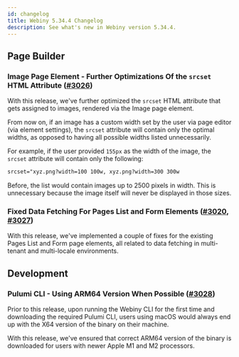 ```yaml
---
id: changelog
title: Webiny 5.34.4 Changelog
description: See what's new in Webiny version 5.34.4.
---
```


## Page Builder

### Image Page Element - Further Optimizations Of the `srcset` HTML Attribute ([#3026](https://github.com/webiny/webiny-js/pull/3026))

With this release, we've further optimized the `srcset` HTML attribute that gets assigned to images, rendered via the Image page element.

From now on, if an image has a custom width set by the user via page editor (via element settings), the `srcset` attribute will contain only the optimal widths, as opposed to having all possible widths listed unnecessarily.

For example, if the user provided `155px` as the width of the image, the `srcset` attribute will contain only the following:

```html
srcset="xyz.png?width=100 100w, xyz.png?width=300 300w
```

Before, the list would contain images up to 2500 pixels in width. This is unnecessary because the image itself will never be displayed in those sizes.

### Fixed Data Fetching For Pages List and Form Elements ([#3020](https://github.com/webiny/webiny-js/pull/3020), [#3027](https://github.com/webiny/webiny-js/pull/3027))

With this release, we've implemented a couple of fixes for the existing Pages List and Form page elements, all related to data fetching in multi-tenant and multi-locale environments.

## Development

### Pulumi CLI - Using ARM64 Version When Possible ([#3028](https://github.com/webiny/webiny-js/pull/3028))

Prior to this release, upon running the Webiny CLI for the first time and downloading the required Pulumi CLI, users using macOS would always end up with the X64 version of the binary on their machine. 

With this release, we've ensured that correct ARM64 version of the binary is downloaded for users with newer Apple M1 and M2 processors.
